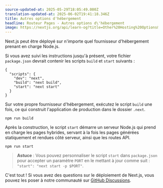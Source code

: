 ```yaml
---
source-updated-at: 2025-05-29T18:05:49.000Z
translation-updated-at: 2025-06-02T19:41:18.346Z
title: Autres options d'hébergement
headline: Routeur Pages - Autres options d\'hébergement
image: https://nextjs.org/api/learn-og?title=Other%20Hosting%20Options&amp;chapter=46
---
```


Next.js peut être déployé sur n'importe quel fournisseur d'hébergement prenant en charge Node.js.

Si vous avez suivi les instructions jusqu'à présent, votre fichier `package.json` devrait contenir les scripts `build` et `start` suivants :

```
{
  "scripts": {
    "dev": "next",
    "build": "next build",
    "start": "next start"
  }
}
```

Sur votre propre fournisseur d'hébergement, exécutez le script `build` une fois, ce qui construit l'application de production dans le dossier `.next`.

```
npm run build
```

Après la construction, le script `start` démarre un serveur Node.js qui prend en charge les pages hybrides, servant à la fois les pages générées statiquement et rendues côté serveur, ainsi que les routes API.

```
npm run start
```

> **Astuce** : Vous pouvez personnaliser le script `start` dans `package.json` pour accepter un paramètre `PORT` en le mettant à jour comme suit : `"start": "next start -p $PORT"`.

C'est tout ! Si vous avez des questions sur le déploiement de Next.js, vous pouvez les poser à notre communauté sur [GitHub Discussions](https://github.com/vercel/next.js/discussions).